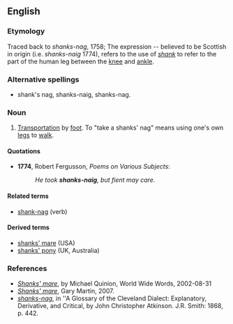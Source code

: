 ==English==

===Etymology===
Traced back to ''shanks-nag'', 1758; The expression -- believed to be Scottish in origin (i.e. ''shanks-naig'' 1774), refers to the use of ''[[shank]]'' to refer to the part of the human leg between the [[knee]] and [[ankle]].

===Alternative spellings===
* shank's nag, shanks-naig, shanks-nag.

===Noun===
{{en-noun|sg=[[shank]]s' [[nag]]}}

# {{idiom|Scottish}} {{archaic}} [[transportation|Transportation]] by [[foot]]. To "take a shanks' nag" means using one's own [[legs]] to [[walk]].

====Quotations====
*'''1774''', Robert Fergusson, ''Poems on Various Subjects'':
*:''He took '''shanks-naig''', but fient may care.''

====Related terms====
* [[shank-nag]] (verb)

====Derived terms====
* [[shanks' mare]] (USA)
* [[shanks' pony]] (UK, Australia)

===References===
* ''[http://www.worldwidewords.org/qa/qa-sha4.htm Shanks' mare]'', by Michael Quinion, World Wide Words, 2002-08-31
* ''[http://www.phrases.org.uk/meanings/shanks-mare.html Shanks' mare]'', Gary Martin, 2007. 
* ''[http://books.google.com/books?id=MMcRAAAAIAAJ&pg=PA442&dq=%22shanks%27+nag%22&lr=&ei=rZxgR6TGN4KotgOgz5iFBw shanks-nag]'', in ''A Glossary of the Cleveland Dialect: Explanatory, Derivative, and Critical, by John Christopher Atkinson. J.R. Smith: 1868, p. 442.